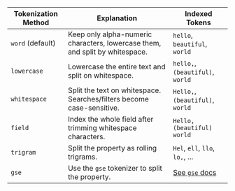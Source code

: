 | Tokenization Method | Explanation                                                                  | Indexed Tokens                   |
|---------------------|------------------------------------------------------------------------------|----------------------------------|
| `word` (default)    | Keep only alpha-numeric characters, lowercase them, and split by whitespace. | `hello`, `beautiful`, `world`    |
| `lowercase`         | Lowercase the entire text and split on whitespace.                           | `hello,`, `(beautiful)`, `world` |
| `whitespace`        | Split the text on whitespace. Searches/filters become case-sensitive.        | `Hello,`, `(beautiful)`, `world` |
| `field`             | Index the whole field after trimming whitespace characters.                  | `Hello, (beautiful) world`       |
| `trigram`           | Split the property as rolling trigrams.                                      | `Hel`, `ell`, `llo`, `lo,`, ...   |
| `gse`               | Use the `gse` tokenizer to split the property.                               | [See `gse` docs](https://pkg.go.dev/github.com/go-ego/gse#section-readme) |